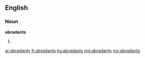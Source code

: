 ==English==

===Noun===
'''abradants'''

# {{plural of|abradant}}

[[ar:abradants]]
[[fr:abradants]]
[[ku:abradants]]
[[mg:abradants]]
[[my:abradants]]